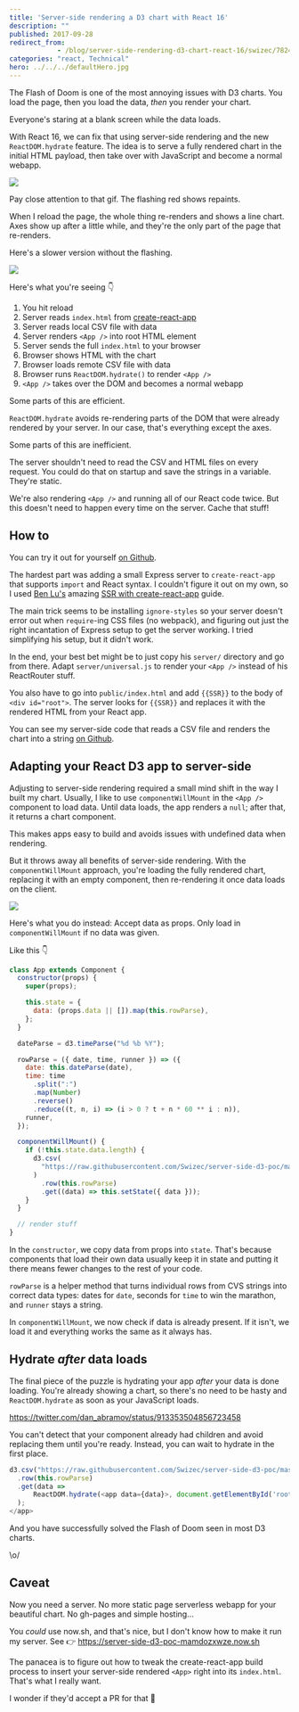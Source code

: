 ```yaml
---
title: 'Server-side rendering a D3 chart with React 16'
description: ""
published: 2017-09-28
redirect_from: 
            - /blog/server-side-rendering-d3-chart-react-16/swizec/7824
categories: "react, Technical"
hero: ../../../defaultHero.jpg
---
```

The Flash of Doom is one of the most annoying issues with D3 charts. You load the page, then you load the data, _then_ you render your chart.

Everyone&#x27;s staring at a blank screen while the data loads.

With React 16, we can fix that using server-side rendering and the new `ReactDOM.hydrate` feature. The idea is to serve a fully rendered chart in the initial HTML payload, then take over with JavaScript and become a normal webapp.

![](./img/blog-wp-content-uploads-2017-09-server-side-d3.gif)

Pay close attention to that gif. The flashing red shows repaints.

When I reload the page, the whole thing re-renders and shows a line chart. Axes show up after a little while, and they&#x27;re the only part of the page that re-renders.

Here&#x27;s a slower version without the flashing.

![](./img/blog-wp-content-uploads-2017-09-server-side-d3-no-flash.gif)

Here&#x27;s what you&#x27;re seeing 👇

1. You hit reload
2. Server reads `index.html` from [create-react-app](https://github.com/facebookincubator/create-react-app)
3. Server reads local CSV file with data
4. Server renders `<App />` into root HTML element
5. Server sends the full `index.html` to your browser
6. Browser shows HTML with the chart
7. Browser loads remote CSV file with data
8. Browser runs `ReactDOM.hydrate()` to render `<App />`
9. `<App />` takes over the DOM and becomes a normal webapp

Some parts of this are efficient.

`ReactDOM.hydrate` avoids re-rendering parts of the DOM that were already rendered by your server. In our case, that&#x27;s everything except the axes.

Some parts of this are inefficient.

The server shouldn&#x27;t need to read the CSV and HTML files on every request. You could do that on startup and save the strings in a variable. They&#x27;re static.

We&#x27;re also rendering `<App />` and running all of our React code twice. But this doesn&#x27;t need to happen every time on the server. Cache that stuff!

## How to

You can try it out for yourself [on Github](https://github.com/Swizec/server-side-d3-poc).

The hardest part was adding a small Express server to `create-react-app` that supports `import` and React syntax. I couldn&#x27;t figure it out on my own, so I used [Ben Lu&#x27;s](https://medium.com/@benlu/ssr-with-create-react-app-v2-1b8b520681d9) amazing [SSR with create-react-app](https://medium.com/@benlu/ssr-with-create-react-app-v2-1b8b520681d9) guide.

The main trick seems to be installing `ignore-styles` so your server doesn&#x27;t error out when `require`-ing CSS files (no webpack), and figuring out just the right incantation of Express setup to get the server working. I tried simplifying his setup, but it didn&#x27;t work.

In the end, your best bet might be to just copy his `server/` directory and go from there. Adapt `server/universal.js` to render your `<App />` instead of his ReactRouter stuff.

You also have to go into `public/index.html` and add `{{SSR}}` to the body of `<div id="root">`. The server looks for `{{SSR}}` and replaces it with the rendered HTML from your React app.

You can see my server-side code that reads a CSV file and renders the chart into a string [on Github](https://github.com/Swizec/server-side-d3-poc/blob/master/server/universal.js).

## Adapting your React D3 app to server-side

Adjusting to server-side rendering required a small mind shift in the way I built my chart. Usually, I like to use `componentWillMount` in the `<App />` component to load data. Until data loads, the app renders a `null`; after that, it returns a chart component.

This makes apps easy to build and avoids issues with undefined data when rendering.

But it throws away all benefits of server-side rendering. With the `componentWillMount` approach, you&#x27;re loading the fully rendered chart, replacing it with an empty component, then re-rendering it once data loads on the client.

![](https://upload.wikimedia.org/wikipedia/commons/3/3b/Paris_Tuileries_Garden_Facepalm_statue.jpg)

Here&#x27;s what you do instead: Accept data as props. Only load in `componentWillMount` if no data was given.

Like this 👇

```javascript
class App extends Component {
  constructor(props) {
    super(props);

    this.state = {
      data: (props.data || []).map(this.rowParse),
    };
  }

  dateParse = d3.timeParse("%d %b %Y");

  rowParse = ({ date, time, runner }) => ({
    date: this.dateParse(date),
    time: time
      .split(":")
      .map(Number)
      .reverse()
      .reduce((t, n, i) => (i > 0 ? t + n * 60 ** i : n)),
    runner,
  });

  componentWillMount() {
    if (!this.state.data.length) {
      d3.csv(
        "https://raw.githubusercontent.com/Swizec/server-side-d3-poc/master/src/data.csv"
      )
        .row(this.rowParse)
        .get((data) => this.setState({ data }));
    }
  }

  // render stuff
}
```

In the `constructor`, we copy data from props into `state`. That&#x27;s because components that load their own data usually keep it in state and putting it there means fewer changes to the rest of your code.

`rowParse` is a helper method that turns individual rows from CVS strings into correct data types: dates for `date`, seconds for `time` to win the marathon, and `runner` stays a string.

In `componentWillMount`, we now check if data is already present. If it isn&#x27;t, we load it and everything works the same as it always has.

## Hydrate _after_ data loads

The final piece of the puzzle is hydrating your app _after_ your data is done loading. You&#x27;re already showing a chart, so there&#x27;s no need to be hasty and `ReactDOM.hydrate` as soon as your JavaScript loads.

https://twitter.com/dan_abramov/status/913353504856723458

You can&#x27;t detect that your component already had children and avoid replacing them until you&#x27;re ready. Instead, you can wait to hydrate in the first place.

```javascript
d3.csv("https://raw.githubusercontent.com/Swizec/server-side-d3-poc/master/src/data.csv")
  .row(this.rowParse)
  .get(data =>
      ReactDOM.hydrate(<app data={data}>, document.getElementById('root'))
  );
</app>
```

And you have successfully solved the Flash of Doom seen in most D3 charts.

\\o/

## Caveat

Now you need a server. No more static page serverless webapp for your beautiful chart. No gh-pages and simple hosting…

You _could_ use now.sh, and that&#x27;s nice, but I don&#x27;t know how to make it run my server. See 👉 <https://server-side-d3-poc-mamdozxwze.now.sh>

The panacea is to figure out how to tweak the create-react-app build process to insert your server-side rendered `<App>` right into its `index.html`. That&#x27;s what I really want.

I wonder if they&#x27;d accept a PR for that 🤔
